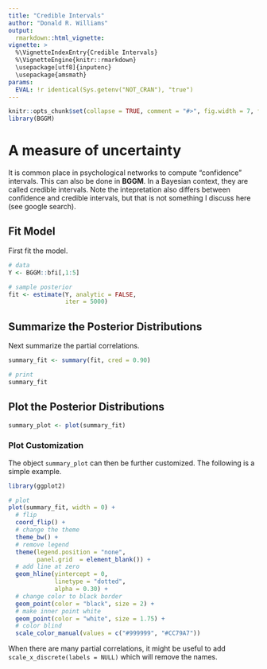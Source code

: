 ```yaml
---
title: "Credible Intervals"
author: "Donald R. Williams"
output: 
  rmarkdown::html_vignette:
vignette: >
  %\VignetteIndexEntry{Credible Intervals}
  %\VignetteEngine{knitr::rmarkdown}
  \usepackage[utf8]{inputenc}
  \usepackage{amsmath}
params:
  EVAL: !r identical(Sys.getenv("NOT_CRAN"), "true")
---
```

  
```r
knitr::opts_chunk$set(collapse = TRUE, comment = "#>", fig.width = 7, fig.height = 7, fig.align = "center")
library(BGGM)
```


# A measure of uncertainty
It is common place in psychological networks to compute "confidence" intervals. This can also be done in **BGGM**. In a Bayesian context, they are called credible intervals. Note the intepretation also differs between confidence and credible intervals, but that is not 
something I discuss here (see google search).

## Fit Model
First fit the model.
```r
# data
Y <- BGGM::bfi[,1:5]

# sample posterior
fit <- estimate(Y, analytic = FALSE, 
                iter = 5000)
```

## Summarize the Posterior Distributions
Next summarize the partial correlations.
```r
summary_fit <- summary(fit, cred = 0.90)

# print
summary_fit
```


## Plot the Posterior Distributions
```r
summary_plot <- plot(summary_fit)
```

### Plot Customization
The object `summary_plot` can then be further customized. The following is a simple example.

```r
library(ggplot2)

# plot 
plot(summary_fit, width = 0) +
  # flip
  coord_flip() +
  # change the theme
  theme_bw() +
  # remove legend
  theme(legend.position = "none", 
        panel.grid  = element_blank()) +
  # add line at zero
  geom_hline(yintercept = 0, 
             linetype = "dotted", 
             alpha = 0.30) +
  # change color to black border
  geom_point(color = "black", size = 2) +
  # make inner point white
  geom_point(color = "white", size = 1.75) +
  # color blind
  scale_color_manual(values = c("#999999", "#CC79A7")) 
```

When there are many partial correlations, it might be useful to add `scale_x_discrete(labels = NULL)` which will remove the names.
